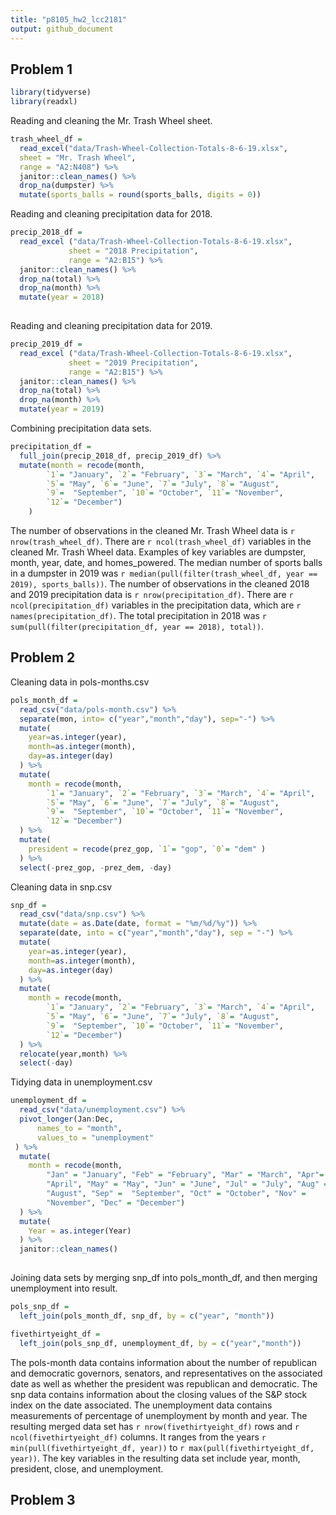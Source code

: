 ```yaml
---
title: "p8105_hw2_lcc2181"
output: github_document
---
```


## Problem 1

```r
library(tidyverse)
library(readxl)
```

Reading and cleaning the Mr. Trash Wheel sheet.

```r
trash_wheel_df = 
  read_excel("data/Trash-Wheel-Collection-Totals-8-6-19.xlsx", 
  sheet = "Mr. Trash Wheel", 
  range = "A2:N408") %>%
  janitor::clean_names() %>% 
  drop_na(dumpster) %>% 
  mutate(sports_balls = round(sports_balls, digits = 0))
```

Reading and cleaning precipitation data for 2018.

```r
precip_2018_df = 
  read_excel ("data/Trash-Wheel-Collection-Totals-8-6-19.xlsx",
             sheet = "2018 Precipitation",
             range = "A2:B15") %>% 
  janitor::clean_names() %>% 
  drop_na(total) %>% 
  drop_na(month) %>% 
  mutate(year = 2018)
                 
```

Reading and cleaning precipitation data for 2019.

```r
precip_2019_df = 
  read_excel ("data/Trash-Wheel-Collection-Totals-8-6-19.xlsx",
             sheet = "2019 Precipitation",
             range = "A2:B15") %>% 
  janitor::clean_names() %>% 
  drop_na(total) %>% 
  drop_na(month) %>% 
  mutate(year = 2019)
```

Combining precipitation data sets.

```r
precipitation_df = 
  full_join(precip_2018_df, precip_2019_df) %>%
  mutate(month = recode(month, 
        `1`= "January", `2`= "February", `3`= "March", `4`= "April",
        `5`= "May", `6`= "June", `7`= "July", `8`= "August", 
        `9`=  "September", `10`= "October", `11`= "November", 
        `12`= "December")
    )
```

The number of observations in the cleaned Mr. Trash Wheel data is `r nrow(trash_wheel_df)`. There are `r ncol(trash_wheel_df)` variables in the cleaned Mr. Trash Wheel data. Examples of key variables are dumpster, month, year, date, and homes_powered. The median number of sports balls in a dumpster in 2019 was `r median(pull(filter(trash_wheel_df, year == 2019), sports_balls))`. The number of observations in the cleaned 2018 and 2019 precipitation data is `r nrow(precipitation_df)`. There are `r ncol(precipitation_df)` variables in the precipitation data, which are `r names(precipitation_df)`. The total precipitation in 2018 was `r sum(pull(filter(precipitation_df, year == 2018), total))`.

## Problem 2

Cleaning data in pols-months.csv

```r
pols_month_df =
  read_csv("data/pols-month.csv") %>% 
  separate(mon, into= c("year","month","day"), sep="-") %>% 
  mutate(
    year=as.integer(year),
    month=as.integer(month),
    day=as.integer(day)
  ) %>% 
  mutate(
    month = recode(month, 
        `1`= "January", `2`= "February", `3`= "March", `4`= "April",
        `5`= "May", `6`= "June", `7`= "July", `8`= "August", 
        `9`=  "September", `10`= "October", `11`= "November", 
        `12`= "December")
  ) %>% 
  mutate(
    president = recode(prez_gop, `1`= "gop", `0`= "dem" )
  ) %>% 
  select(-prez_gop, -prez_dem, -day)
```

Cleaning data in snp.csv

```r
snp_df =
  read_csv("data/snp.csv") %>% 
  mutate(date = as.Date(date, format = "%m/%d/%y")) %>% 
  separate(date, into = c("year","month","day"), sep = "-") %>% 
  mutate(
    year=as.integer(year),
    month=as.integer(month),
    day=as.integer(day)
  ) %>% 
  mutate(
    month = recode(month, 
        `1`= "January", `2`= "February", `3`= "March", `4`= "April",
        `5`= "May", `6`= "June", `7`= "July", `8`= "August", 
        `9`=  "September", `10`= "October", `11`= "November", 
        `12`= "December")
  ) %>% 
  relocate(year,month) %>% 
  select(-day)
```

Tidying data in unemployment.csv

```r
unemployment_df =
  read_csv("data/unemployment.csv") %>% 
  pivot_longer(Jan:Dec,
      names_to = "month",
      values_to = "unemployment"
 ) %>% 
  mutate(
    month = recode(month, 
        "Jan" = "January", "Feb" = "February", "Mar" = "March", "Apr"=    
        "April", "May" = "May", "Jun" = "June", "Jul" = "July", "Aug" =  
        "August", "Sep" =  "September", "Oct" = "October", "Nov" = 
        "November", "Dec" = "December")
  ) %>% 
  mutate(
    Year = as.integer(Year)
  ) %>% 
  janitor::clean_names()
  
```

Joining data sets by merging snp_df into pols_month_df, and then merging unemployment into result.

```r
pols_snp_df = 
  left_join(pols_month_df, snp_df, by = c("year", "month"))

fivethirtyeight_df =
  left_join(pols_snp_df, unemployment_df, by = c("year","month"))

```

The pols-month data contains information about the number of republican and democratic governors, senators, and representatives on the associated date as well as whether the president was republican and democratic. The snp data contains information about the closing values of the S&P stock index on the date associated. The unemployment data contains measurements of percentage of unemployment by month and year. The resulting merged data set has `r nrow(fivethirtyeight_df)` rows and `r ncol(fivethirtyeight_df)` columns. It ranges from the years `r min(pull(fivethirtyeight_df, year))` to `r max(pull(fivethirtyeight_df, year))`. The key variables in the resulting data set include year, month, president, close, and unemployment.

## Problem 3


